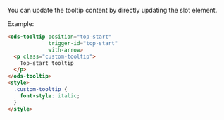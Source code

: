 You can update the tooltip content by directly updating the slot element.

Example:
```html
<ods-tooltip position="top-start"
             trigger-id="top-start"
             with-arrow>
  <p class="custom-tooltip">
    Top-start tooltip
  </p>
</ods-tooltip>
<style>
  .custom-tooltip {
    font-style: italic;
  }
</style>
```
